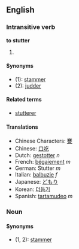 ==English==
===Intransitive verb===
'''to stutter'''
#{{substub}}

<!--copyvio blanked-->
====Synonyms====
*(1): [[stammer]]
*(2): [[judder]]

====Related terms====
*[[stutterer]]

====Translations====
*Chinese Characters: [[謇]]
*Chinese: [[口吃]]
*Dutch: [[gestotter]] ''n''
*French: [[bégaiement]] ''m''
*German: Stutter ''m''
*Italian: [[balbuzie]] ''f''
*Japanese: [[どもり]]
*Korean: [[더듬기]]
*Spanish: [[tartamudeo]] ''m''

=== Noun ===
<!--copyvio blanked-->

====Synonyms====
*(1, 2): [[stammer]]